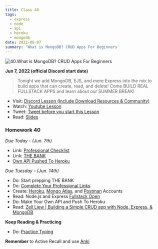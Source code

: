```yaml
---
title: Class 40
tags:
  - express
  - node
  - api
  - heroku
  - mongodb
date: 2022-06-07
summary: 'What is MongoDB? CRUD Apps For Beginners'
---
```


![40.What is MongoDB? CRUD Apps For Beginners](https://cdn.hashnode.com/res/hashnode/image/upload/v1676717019994/lUTSlDnhT.png?auto=compress)

**Jun 7, 2022 (official Discord start date)**

> Tonight we add MongoDB, EJS, and more Express into the mix to build apps that can create, read, and delete! Come BUILD REAL FULLSTACK APPS and learn about our SUMMER BREAK!

- Visit: [Discord Lesson (Include Download Resources & Community)](https://discord.com/channels/735923219315425401/738891289071714388/983845942161711124)
- Watch: [Youtube Lesson](https://youtu.be/3eafTTnEfMw)
- Tweet: [Tweet before you start this Lesson](https://twitter.com/leonnoel/status/1534286728218804224)
- Read: [Slides](https://slides.com/leonnoel/100devs2-express-crud)

### Homework 40

_Due Today - (Jun. 7th)_

- Link: [Professional Checklist](https://docs.google.com/document/d/1L2vTX3qvLhoGHeG5cVD2ljCfRGr1uJ_Gf-hNZj9KzTg)
- Link: [THE BANK](https://docs.google.com/document/d/1p7DhCsLOMMybYfePWLlD1-_8KU20zkBoArH4pnW1o3c)
- [Own API Pushed To Heroku](https://forms.gle/zia8G1FSugXCsVLk9)

_Due Tuesday - (Jun. 14th)_

- Do: Start prepping THE BANK
- Do: [Complete Your Professional Links](https://forms.gle/Pt7kwXndftDedcbX8)
- Create: [Heroku](https://signup.heroku.com/login), [Mongo Atlas](https://www.mongodb.com/cloud/atlas/register), and [Postman](https://identity.getpostman.com/signup) Accounts
- Read: Node.js and Express [Fullstack Open](https://fullstackopen.com/en/part3/node_js_and_express)
- Do: Make Your Own API and Push To Heroku
- Read: [Zell Liew | Building a Simple CRUD app with Node, Express, & MongoDB](https://zellwk.com/blog/crud-express-mongodb/)

**Keep Reading & Practicing**

- Do: [Practice Typing](https://www.keybr.com/)

**Remember** to Active Recall and use [Anki](https://apps.ankiweb.net/)
